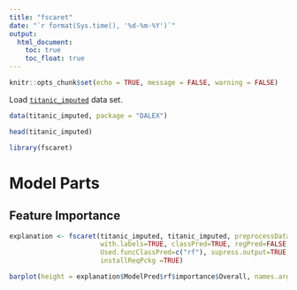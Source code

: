 ```yaml
---
title: "fscaret"
date: "`r format(Sys.time(), '%d-%m-%Y')`"
output:
  html_document:
    toc: true
    toc_float: true
---
```

  
```r
knitr::opts_chunk$set(echo = TRUE, message = FALSE, warning = FALSE)
```



Load [`titanic_imputed`](https://modeloriented.github.io/DALEX/reference/titanic.html) data set.

```r
data(titanic_imputed, package = "DALEX")

head(titanic_imputed)
```

```r
library(fscaret)
```


# Model Parts


## Feature Importance

```r
explanation <- fscaret(titanic_imputed, titanic_imputed, preprocessData=FALSE,
                       with.labels=TRUE, classPred=TRUE, regPred=FALSE, 
                       Used.funcClassPred=c("rf"), supress.output=TRUE, no.cores=1, saveModel = TRUE, 
                       installReqPckg =TRUE)

barplot(height = explanation$ModelPred$rf$importance$Overall, names.arg = row.names(explanation$ModelPred$rf$importance))
```







